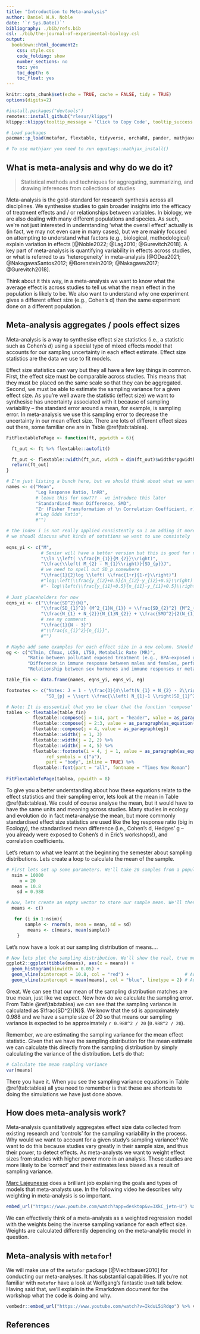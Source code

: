 ```yaml
---
title: "Introduction to Meta-analysis"
author: Daniel W.A. Noble
date: '`r Sys.Date()`'
bibliography: ./bib/refs.bib
csl: ./bib/the-journal-of-experimental-biology.csl
output:
  bookdown::html_document2:
    css: style.css
    code_folding: show
    number_sections: no
    toc: yes
    toc_depth: 6
    toc_float: yes
---
```


```r
knitr::opts_chunk$set(echo = TRUE, cache = FALSE, tidy = TRUE)
options(digits=2)
```

```r
#install.packages("devtools")
remotes::install_github("rlesur/klippy")
klippy::klippy(tooltip_message = 'Click to Copy Code', tooltip_success = 'Done', position = 'right', color = "red")

# Load packages
pacman::p_load(metafor, flextable, tidyverse, orchaRd, pander, mathjaxr, equatags, vembedr)

# To use mathjaxr you need to run equatags::mathjax_install()
```

## **What is meta-analysis and why do we do it?**

> Statistical methods and techniques for aggregating, summarizing, and drawing inferences from collections of studies

Meta-analysis is the gold-standard for research synthesis across all disciplines. We synthesise studies to gain broader insights into the efficacy of treatment effects and / or relationships between variables. In biology, we are also dealing with many different populations and species. As such, we're not just interested in understanding 'what the overall effect' actually is (in fact, we may not even care in many cases), but we are mainly focused on attempting to understand what factors (e.g., biological, methodological) explain variation in effects [@Noble2022; @Lag2010; @Gurevitch2018]. A key part of meta-analysis is quantifying variability in effects across studies, or what is referred to as 'heterogeneity' in meta-analysis [@ODea2021; @NakagawaSantos2012; @Borenstein2019; @Nakagawa2017; @Gurevitch2018]. 

Think about it this way, in a meta-analysis we want to know what the average effect is across studies to tell us what the mean effect in the population is likely to be. We also want to understand why one experiment gives a different effect size (e.g., Cohen's d) than the same experiment done on a different population. 

## **Meta-analysis aggregates / pools effect sizes**

Meta-analysis is a way to synthesise effect size statistics (i.e., a statistic such as Cohen's *d*) using a special type of mixed effects model that accounts for our sampling uncertainty in each effect estimate. Effect size statistics are the data we use to fit models. 

Effect size statistics can vary but they all have a few key things in common. First, the effect size must be comparable across studies. This means that they must be placed on the same scale so that they can be aggregated. Second, we must be able to estimate the sampling variance for a given effect size. As you're well aware the statistic (effect size) we want to synthesise has uncertainty associated with it because of sampling variability -- the standard error around a mean, for example, is sampling error. In meta-analysis we use this sampling error to decrease the uncertainty in our mean effect size. There are lots of different effect sizes out there, some familiar one are in Table \@ref(tab:tablea). 

```r
FitFlextableToPage <- function(ft, pgwidth = 6){

  ft_out <- ft %>% flextable::autofit()

  ft_out <- flextable::width(ft_out, width = dim(ft_out)$widths*pgwidth /(flextable::flextable_dim(ft_out)$widths))
  return(ft_out)
} 

# I'm just listing a bunch here, but we should think about what we want to include. Here's an example of how we can make a table with all equations. Fun! Really useful website here: https://math.meta.stackexchange.com/questions/5020/mathjax-basic-tutorial-and-quick-reference. Something wrong with character coding when rendering word document. Has to do with the log odds ratio equation. Renders fine in html, but just stops when word
names <- c("Mean",
           "Log Response Ratio, lnRR",
           # leave this for now??? - we introduce this later
           "Standardised Mean Difference, SMD",
           "Zr (Fisher Transformation of \n Correlation Coefficient, r)")
           #"Log Odds Ratio",
           #"")

# the index i is not really applied consistently so I am adding it more (to do)
# we shoudl discuss what kinds of notations we want to use consistely
           
eqns_yi <- c("M",
             # Senior will have a better version but this is good for now
             "\\ln \\left( \\frac{M_{1}}{M_{2}}\\right)",
             "\\frac{\\left( M_{2} - M_{1}\\right)}{SD_{p}}J",
             # we need to spell out SD_p somewhere
             "\\frac{1}{2}log \\left( \\frac{1+r}{1-r}\\right)")
             #"log\\left(\\frac{y_{i2}+0.5}{n_{i2}-y_{i2}+0.5}\\right) ",
             #"- log\\left(\\frac{y_{i1}+0.5}{n_{i1}-y_{i1}+0.5}\\right)")
             
# Just placeholders for now
eqns_vi <- c("\\frac{SD^2}{N}",
             "\\frac{SD_{1}^2} {M^2_{1}N_{1}} + \\frac{SD_{2}^2} {M^2_{2}N_{2}}",
             "\\frac{N_{1} + N_{2}}{N_{1}N_{2}} + \\frac{SMD^2}{2(N_{1} + N_{2})}",
             # see my commenst
             "\\frac{1}{N - 3}")
             #"\\frac{s_{i}^2}{n_{i}}",
             #"")

# Maybe add some examples for each effect size in a new column. SHould help
eg <- c("CTmin, CTmax, LC50, LT50, Metabolic Rate (MR)",
        "Ratio between pollutant exposed treatment (e.g., BPA-exposed group) and control (no pollutant)",
        "Difference in immune response between males and females, performance difference in the presence of stressor compared to absence of stressor",
        "Relationship between sex hormones and immune responses or metabolic rate and behaviour")

table_fin <- data.frame(names, eqns_yi, eqns_vi, eg)

footnotes <- c("Notes: J = 1 - \\frac{3}{4\\left(N_{1} + N_{2} - 2\\right) - 1}",
               "SD_{p} = \\sqrt \\frac{\\left( N_{1}-1 \\right)SD_{1}^2 + \\left( N_{2}-1 \\right)SD_{2}^2}{N_{1} + N_{2} - 2}")

# Note: It is esssential that you be clear that the function 'compose' is exported from the flextable package. That's because purr also has the same function, so it gets messy.
tablea <- flextable(table_fin)                                                                                %>% 
          flextable::compose(j = 1:4, part = "header", value = as_paragraph(as_b(c("Effect Measure", "Definition", "Sampling Variance", "Examples")))) %>% 
          flextable::compose(j = 2:3, value = as_paragraph(as_equation(c( eqns_yi, eqns_vi))))             %>%
          flextable::compose(j = 4, value = as_paragraph(eg))             %>%
          flextable::width(j = 1, 3)                                                                          %>% 
          flextable::width(j = 2, 2) %>% 
          flextable::width(j = 4, 5) %>% 
          flextable::footnote(i = 4, j = 1, value = as_paragraph(as_equation(footnotes)),
               ref_symbols = c("a"),
               part = "body", inline = TRUE) %>% 
          flextable::font(part = "all", fontname = "Times New Roman")
          
FitFlextableToPage(tablea, pgwidth = 8)
```


To give you a better understanding about how these equations relate to the effect statistics and their sampling error, lets look at the mean in Table \@ref(tab:tablea). We could of course analyse the mean, but it would have to have the same units and meaning across studies. Many studies in ecology and evolution do in fact meta-analyse the mean, but more commonly standardised effect size statistics are used like the log response ratio (big in Ecology), the standardised mean difference (i.e., Cohen's d, Hedges' g -- you already were exposed to Cohen's d in Eric's workshops!), and correlation coefficients.

Let's return to what we learnt at the beginning the semester about sampling distributions. Lets create a loop to calculate the mean of the sample. 

```r
# First lets set up some parameters. We'll take 20 samples from a population with a mean of 10.8 and a sd of 0.988
  nsim = 10000
     n = 20
  mean = 10.8
    sd = 0.988

# Now, lets create an empty vector to store our sample mean. We'll then loop, sampling 20 from the population described above but we'll take 10000 samples so we can get a fairly accurate estimate of the 'true' mean and it's sampling error
  means <- c()

   for (i in 1:nsim){
       sample <- rnorm(n, mean = mean, sd = sd)
        means <- c(means, mean(sample))
    }

```

Let's now have a look at our sampling distribution of means....

```r
# Now lets plot the sampling distribution. We'll show the real, true mean, 10.8, and the actual mean of the sampling distribution.
ggplot2::ggplot(tibble(means), aes(x = means)) + 
  geom_histogram(binwidth = 0.05) + 
  geom_vline(xintercept = 10.8, col = "red") +                     # Add the true mean in red
  geom_vline(xintercept = mean(means), col = "blue", linetype = 2) # Add the mean of the means
```

Great. We can see that our mean of the sampling distribution matches are true mean, just like we expect. Now how do we calculate the sampling error. From Table \@ref(tab:tablea) we can see that the sampling variance is calculated as $\frac{SD^2}{N}$. We know that the sd is approximately 0.988 and we have a sample size of 20 so that means our sampling variance is expected to be approximately `r 0.988^2 / 20` (`0.988^2 / 20`). 

Remember, we are estimating the sampling variance for the mean effect statistic. Given that we have the sampling distribution for the mean estimate we can calculate this directly from the sampling distribution by simply calculating the variance of the distribution. Let's do that:

```r
# Calculate the mean sampling variance
var(means)
```

There you have it. When you see the sampling variance equations in Table \@ref(tab:tablea) all you need to remember is that these are shortcuts to doing the simulations we have just done above. 

## **How does meta-analysis work?**

Meta-analysis quantitatively aggregates effect size data collected from existing research and 'controls' for the sampling variability in the process. Why would we want to account for a given study's sampling variance? We want to do this because studies vary greatly in their sample size, and thus their power, to detect effects. As meta-analysts we want to weight effect sizes from studies with higher power more in an analysis. These studies are more likely to be 'correct' and their estimates less biased as a result of sampling variance.

[Marc Lajeunesse](http://lajeunesse.myweb.usf.edu) does a brilliant job explaining the goals and types of models that meta-analysts use. In the following video he describes why weighting in meta-analysis is so important. 

```r
embed_url("https://www.youtube.com/watch?app=desktop&v=3XkC_jetn-U") %>% use_align("center")
```

We can effectively think of a meta-analysis as a weighted regression model with the weights being the inverse sampling variance for each effect size. Weights are calculated differently depending on the meta-analytic model in question.

## **Meta-analysis with `metafor`!**

We will make use of the `metafor` package [@Viechtbauer2010] for conducting our meta-analyses. It has substantial capabilities. If you're not familiar with `metafor` have a look at Wolfgang's fantastic `UseR` talk below. Having said that, we'll explain in the Rmarkdown document for the workshop what the code is doing and why.

```r
vembedr::embed_url("https://www.youtube.com/watch?v=IkduL5iRdqo") %>% vembedr::use_align("center")
```

## **References**

<div id="refs"></div>

<br>
<div class="tocify-extend-page" data-unique="tocify-extend-page" style="height: 0;"></div>
